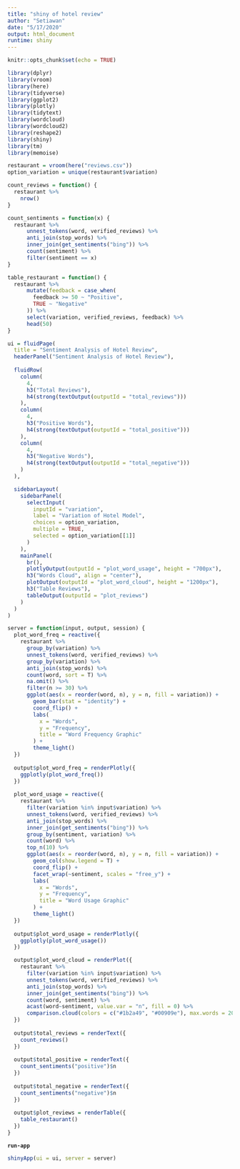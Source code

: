 ---
title: "shiny of hotel review"
author: "Setiawan"
date: "5/17/2020"
output: html_document
runtime: shiny
---

```{r setup, include=FALSE}
knitr::opts_chunk$set(echo = TRUE)

library(dplyr)
library(vroom)
library(here)
library(tidyverse)
library(ggplot2)
library(plotly)
library(tidytext)
library(wordcloud)
library(wordcloud2)
library(reshape2)
library(shiny)
library(tm)
library(memoise)

restaurant = vroom(here("reviews.csv"))
option_variation = unique(restaurant$variation)

count_reviews = function() {
  restaurant %>%
    nrow()
}

count_sentiments = function(x) {
  restaurant %>%
      unnest_tokens(word, verified_reviews) %>%
      anti_join(stop_words) %>%
      inner_join(get_sentiments("bing")) %>%
      count(sentiment) %>%
      filter(sentiment == x)
}

table_restaurant = function() {
  restaurant %>%
      mutate(feedback = case_when(
        feedback >= 50 ~ "Positive",
        TRUE ~ "Negative"
      )) %>%
      select(variation, verified_reviews, feedback) %>%
      head(50)
}

ui = fluidPage(
  title = "Sentiment Analysis of Hotel Review",
  headerPanel("Sentiment Analysis of Hotel Review"),
  
  fluidRow(
    column(
      4,
      h3("Total Reviews"),
      h4(strong(textOutput(outputId = "total_reviews")))
    ),
    column(
      4,
      h3("Positive Words"),
      h4(strong(textOutput(outputId = "total_positive")))
    ),
    column(
      4,
      h3("Negative Words"),
      h4(strong(textOutput(outputId = "total_negative")))
    )
  ),

  sidebarLayout(
    sidebarPanel(
      selectInput(
        inputId = "variation",
        label = "Variation of Hotel Model",
        choices = option_variation,
        multiple = TRUE,
        selected = option_variation[[1]]
      )
    ),
    mainPanel(
      br(),
      plotlyOutput(outputId = "plot_word_usage", height = "700px"),
      h3("Words Cloud", align = "center"),
      plotOutput(outputId = "plot_word_cloud", height = "1200px"),
      h3("Table Reviews"),
      tableOutput(outputId = "plot_reviews")
    )
  )
)

server = function(input, output, session) {
  plot_word_freq = reactive({
    restaurant %>% 
      group_by(variation) %>%
      unnest_tokens(word, verified_reviews) %>%
      group_by(variation) %>%
      anti_join(stop_words) %>%
      count(word, sort = T) %>%
      na.omit() %>%
      filter(n >= 30) %>%
      ggplot(aes(x = reorder(word, n), y = n, fill = variation)) +
        geom_bar(stat = "identity") +
        coord_flip() +
        labs(
          x = "Words",
          y = "Frequency",
          title = "Word Frequency Graphic"
        ) +
        theme_light()
  })
  
  output$plot_word_freq = renderPlotly({
    ggplotly(plot_word_freq())
  })
  
  plot_word_usage = reactive({
    restaurant %>%
      filter(variation %in% input$variation) %>%
      unnest_tokens(word, verified_reviews) %>%
      anti_join(stop_words) %>%
      inner_join(get_sentiments("bing")) %>%
      group_by(sentiment, variation) %>%
      count(word) %>%
      top_n(10) %>%
      ggplot(aes(x = reorder(word, n), y = n, fill = variation)) +
        geom_col(show.legend = T) +
        coord_flip() +
        facet_wrap(~sentiment, scales = "free_y") +
        labs(
          x = "Words",
          y = "Frequency",
          title = "Word Usage Graphic"
        ) +
        theme_light()
  })
  
  output$plot_word_usage = renderPlotly({
    ggplotly(plot_word_usage())
  })

  output$plot_word_cloud = renderPlot({
    restaurant %>%
      filter(variation %in% input$variation) %>%
      unnest_tokens(word, verified_reviews) %>%
      anti_join(stop_words) %>%
      inner_join(get_sentiments("bing")) %>%
      count(word, sentiment) %>% 
      acast(word~sentiment, value.var = "n", fill = 0) %>% 
      comparison.cloud(colors = c("#1b2a49", "#00909e"), max.words = 200, scale = c(4,1))
  })
  
  output$total_reviews = renderText({
    count_reviews()
  })
  
  output$total_positive = renderText({
    count_sentiments("positive")$n
  })
  
  output$total_negative = renderText({
    count_sentiments("negative")$n
  })
  
  output$plot_reviews = renderTable({
    table_restaurant()
  })
}
```

**`run-app`**
```{r run-app}
shinyApp(ui = ui, server = server)
```

